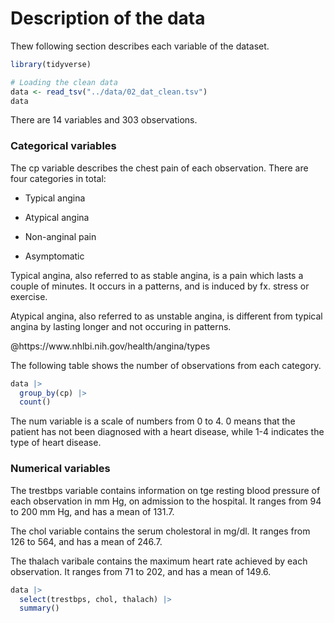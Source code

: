 # Description of the data

Thew following section describes each variable of the dataset.

```r
library(tidyverse)
```

```r
# Loading the clean data
data <- read_tsv("../data/02_dat_clean.tsv")
data
```

There are 14 variables and 303 observations.

### Categorical variables

The cp variable describes the chest pain of each observation. There are four categories in total:

-   Typical angina

-   Atypical angina

-   Non-anginal pain

-   Asymptomatic

Typical angina, also referred to as stable angina, is a pain which lasts a couple of minutes. It occurs in a patterns, and is induced by fx. stress or exercise.

Atypical angina, also referred to as unstable angina, is different from typical angina by lasting longer and not occuring in patterns.

@https://www.nhlbi.nih.gov/health/angina/types

The following table shows the number of observations from each category.

```r
data |>
  group_by(cp) |>
  count()
```

The num variable is a scale of numbers from 0 to 4. 0 means that the patient has not been diagnosed with a heart disease, while 1-4 indicates the type of heart disease.


### Numerical variables

The trestbps variable contains information on tge resting blood pressure of each observation in mm Hg, on admission to the hospital. It ranges from 94 to 200 mm Hg, and has a mean of 131.7.

The chol variable contains the serum cholestoral in mg/dl. It ranges from 126 to 564, and has a mean of 246.7.

The thalach varibale contains the maximum heart rate achieved by each observation. It ranges from 71 to 202, and has a mean of 149.6.

```r
data |>
  select(trestbps, chol, thalach) |>
  summary()
```
